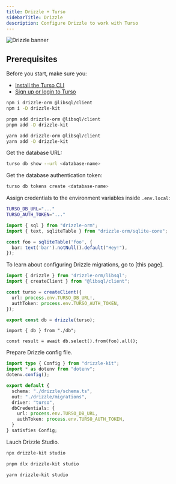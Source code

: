 ```yaml
---
title: Drizzle + Turso
sidebarTitle: Drizzle
description: Configure Drizzle to work with Turso
---
```


![Drizzle banner](/images/guides/drizzle-banner.png)

## Prerequisites

Before you start, make sure you:

- [Install the Turso CLI](/cli/installation)
- [Sign up or login to Turso](/cli/authentication#signup)

<Steps>

<Step title="Install Drizzle and the libSQL SDK">

<CodeGroup>

```bash npm
npm i drizzle-orm @libsql/client
npm i -D drizzle-kit
```

```bash pnpm
pnpm add drizzle-orm @libsql/client
pnpm add -D drizzle-kit
```

```bash yarn
yarn add drizzle-orm @libsql/client
yarn add -D drizzle-kit
```

</CodeGroup>

</Step>

<Step title="Configure database credentials">

Get the database URL:

```bash
turso db show --url <database-name>
```

Get the database authentication token:

```bash
turso db tokens create <database-name>
```

Assign credentials to the environment variables inside `.env.local`:

```bash
TURSO_DB_URL="..."
TURSO_AUTH_TOKEN="..."
```

</Step>

<Step title="Create a Drizzle schema">

```ts drizzle/schema.ts
import { sql } from "drizzle-orm";
import { text, sqliteTable } from "drizzle-orm/sqlite-core";

const foo = sqliteTable('foo', {
  bar: text('bar').notNull().default("Hey!"),
});
```

<Note>
To learn about configuring Drizzle migrations, go to [this page].
</Note>

</Step>

<Step title="Configure Drizzle to work with the LibSQL client">

```ts db.ts
import { drizzle } from 'drizzle-orm/libsql';
import { createClient } from "@libsql/client";

const turso = createClient({
  url: process.env.TURSO_DB_URL!,
  authToken: process.env.TURSO_AUTH_TOKEN,
});

export const db = drizzle(turso);
```

</Step>

<Step title="Query your Turso database">

```tsx App Router
import { db } from "./db";

const result = await db.select().from(foo).all();
```

</Step>

<Step title="Visualize Turso database with Drizzle Studio">

Prepare Drizzle config file.

```ts drizzle.config.ts
import type { Config } from "drizzle-kit";
import * as dotenv from "dotenv";
dotenv.config();

export default {
  schema: "./drizzle/schema.ts",
  out: "./drizzle/migrations",
  driver: "turso",
  dbCredentials: {
    url: process.env.TURSO_DB_URL,
    authToken: process.env.TURSO_AUTH_TOKEN,
  }
} satisfies Config;
```

Lauch Drizzle Studio.

<CodeGroup>

```bash npm
npx drizzle-kit studio

```

```bash pnpm
pnpm dlx drizzle-kit studio
```

```bash yarn
yarn drizzle-kit studio
```

</CodeGroup>

</Step>

</Steps>

[Install the Turso CLI and create a database]: /cli/installation
[Have a Next.js app]: https://nextjs.org/docs/getting-started/installation#automatic-installation
[this page]: https://orm.drizzle.team/kit-docs/overview#running-migrations